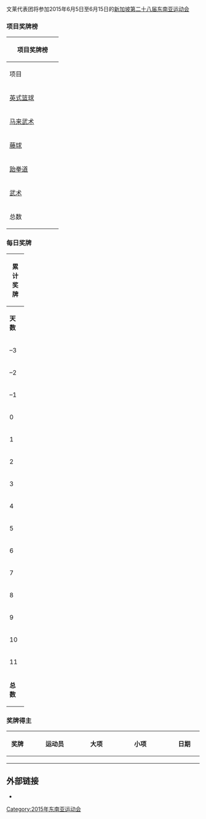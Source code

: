 {{unreferenced|time=2015-06-01T15:06:52+00:00}}
{{Infobox Country Southeast Asian Games
|NOC=BRU
|games=2015年
|competitors=82
|sports=13
|officials=
|flagbearer=
|gold=
|silver=1
|bronze=6
|total=7
|rank=10
}}
文莱代表团将参加2015年6月5日至6月15日的[[新加坡|新加坡]][[2015年东南亚运动会|第二十八届东南亚运动会]]

===项目奖牌榜===
{| class="wikitable" style="font-size:90%; text-align:center;"
!colspan=5|项目奖牌榜
|-
! width=120|项目
!scope="col" width=30 style="background:#F7F6A8;"|{{Gold01}}
!scope="col" width=30 style="background:#DCE5E5;"|{{Silver02}}
!scope="col" width=30 style="background:#FFDAB9;"|{{Bronze03}}
! width=30|总数
|-
|align=left|[[2015年东南亚运动会英式篮球比赛|英式篮球]]
| style="background:#F7F6A8;" |0
| style="background:#DCE5E5;" |0
| style="background:#FFDAB9;" |1
|'''1'''
|-
|align=left|[[2015年东南亚运动会马来武术比赛|马来武术]]
| style="background:#F7F6A8;" |0
| style="background:#DCE5E5;" |0
| style="background:#FFDAB9;" |1
|'''1'''
|-
|align=left|[[2015年东南亚运动会藤球比赛|藤球]]
| style="background:#F7F6A8;" |0
| style="background:#DCE5E5;" |0
| style="background:#FFDAB9;" |2
|'''2'''
|-
|align=left|[[2015年东南亚运动会跆拳道比赛|跆拳道]]
| style="background:#F7F6A8;" |0
| style="background:#DCE5E5;" |1
| style="background:#FFDAB9;" |0
|'''1'''
|-
|align=left|[[2015年东南亚运动会武术比赛|武术]]
| style="background:#F7F6A8;" |0
| style="background:#DCE5E5;" |0
| style="background:#FFDAB9;" |2
|'''2'''
|-
! 总数 || 0 || 1 || 6 || 7
|}

===每日奖牌===
{| class="wikitable" style="font-size:90%; text-align:center;"
|- style="background:#efefef;"
!colspan=6|'''累计奖牌'''
|-
! width=30 |'''天数'''
! width=90 |'''日期'''
! width=30 style="background:#F7F6A8;" | {{gold01}}
! width=30 style="background:#DCE5E5;" | {{silver02}}
! width=30 style="background:#FFDAB9;" | {{bronze03}}
! width=30 |'''总数'''
|-
|<nowiki>–3</nowiki>
|6月2日
| style="background:#F7F6A8;" |0
| style="background:#DCE5E5;" |0
| style="background:#FFDAB9;" |0
|'''0'''
|-
|<nowiki>–2</nowiki>
|6月3日
| style="background:#F7F6A8;" |0
| style="background:#DCE5E5;" |0
| style="background:#FFDAB9;" |0
|'''0'''
|-
|<nowiki>–1</nowiki>
|6月4日
| style="background:#F7F6A8;" |0
| style="background:#DCE5E5;" |0
| style="background:#FFDAB9;" |0
|'''0'''
|-
|0
|6月5日
| style="background:#F7F6A8;" |0
| style="background:#DCE5E5;" |0
| style="background:#FFDAB9;" |0
|'''0'''
|-
|1
|6月6日
| style="background:#F7F6A8;" |0
| style="background:#DCE5E5;" |0
| style="background:#FFDAB9;" |2
|'''2'''
|-
|2
|6月7日
| style="background:#F7F6A8;" |0
| style="background:#DCE5E5;" |0
| style="background:#FFDAB9;" |3
|'''3'''
|-
|3
|6月8日
| style="background:#F7F6A8;" |0
| style="background:#DCE5E5;" |0
| style="background:#FFDAB9;" |0
|'''0'''
|-
|4
|6月9日
| style="background:#F7F6A8;" |0
| style="background:#DCE5E5;" |0
| style="background:#FFDAB9;" |0
|'''0'''
|-
|5
|6月10日
| style="background:#F7F6A8;" |0
| style="background:#DCE5E5;" |0
| style="background:#FFDAB9;" |0
|'''0'''
|-
|6
|6月11日
| style="background:#F7F6A8;" |0
| style="background:#DCE5E5;" |0
| style="background:#FFDAB9;" |0
|'''0'''
|-
|7
|6月12日
| style="background:#F7F6A8;" |0
| style="background:#DCE5E5;" |0
| style="background:#FFDAB9;" |0
|'''0'''
|-
|8
|6月13日
| style="background:#F7F6A8;" |0
| style="background:#DCE5E5;" |0
| style="background:#FFDAB9;" |1
|'''1'''
|-
|9
|6月14日
| style="background:#F7F6A8;" |0
| style="background:#DCE5E5;" |1
| style="background:#FFDAB9;" |0
|'''1'''
|-
|10
|6月15日
| style="background:#F7F6A8;" |0
| style="background:#DCE5E5;" |0
| style="background:#FFDAB9;" |0
|'''0'''
|-
|11
|6月16日
| style="background:#F7F6A8;" |0
| style="background:#DCE5E5;" |0
| style="background:#FFDAB9;" |0
|'''0'''
|-
!colspan="2"|'''总数''' || '''0''' || '''1''' || '''6''' || '''7'''
|}

===奖牌得主===
{| class="wikitable sortable" style="font-size:100%; text-align:center;"
|-
! width="60"|奖牌
! width="200"|运动员
! width="100"|大项
! width="220"|小项
! width="100"|日期
|-
| {{gold medal}} ||align=left| ||  || ||
|-
| {{silver medal}} ||align=left| ||  || ||
|-
| {{bronze medal}} ||align=left|  || || ||
|}

==外部链接==
*{{官方网站|http://seagames2015.com |name=第二十八届东南亚运动会}}

{{2015年东南亚运动会国家代表团}}

[[Category:2015年东南亚运动会|Category:2015年东南亚运动会]]